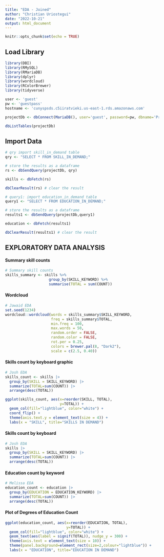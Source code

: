 ---
title: "EDA - Joined"
author: "Christian Uriostegui"
date: "2022-10-21"
output: html_document
---

```{r setup, include=FALSE}
knitr::opts_chunk$set(echo = TRUE)
```


## Load Library

```{r}
library(DBI)
library(RMySQL)
library(RMariaDB)
library(dplyr)
library(wordcloud)
library(RColorBrewer)
library(tidyverse)
```

```{r user-pass}
user <- 'guest'
pw <- 'guestpass'
hostname <- 'cunyspsds.c5iiratvieki.us-east-1.rds.amazonaws.com'
```

```{r connect Db}
projectDb <- dbConnect(MariaDB(), user='guest', password=pw, dbname='Project3', host=hostname)
```

```{r look at tables}
dbListTables(projectDb)
```

## Import Data

```{r skill}
# qry import skill_in_demand table
qry <- "SELECT * FROM SKILL_IN_DEMAND;"

# store the results as a dataframe
rs <- dbSendQuery(projectDb, qry)

skills <- dbFetch(rs)

dbClearResult(rs) # clear the result
```

```{r education in demand}
# query1: import education_in_demand table
query1 <- "SELECT * FROM EDUCATION_IN_DEMAND;"

# store the results as a dataframe
results1 <- dbSendQuery(projectDb,query1)

education <- dbFetch(results1)

dbClearResult(results1) # clear the result
```


## EXPLORATORY DATA ANALYSIS

#### Summary skill counts

```{r skill counts}
# Summary skill counts
skills_summary <- skills %>%
                    group_by(SKILL_KEYWORD) %>%
                    summarise(TOTAL = sum(COUNT))
```

#### Wordcloud

```{r wordcloud}
# Jawaid EDA
set.seed(1234)
wordcloud::wordcloud(words = skills_summary$SKILL_KEYWORD, 
                     freq = skills_summary$TOTAL, 
                     min.freq = 100, 
                     max.words = 50, 
                     random.order = FALSE, 
                     random.color = FALSE, 
                     rot.per = 0.25, 
                     colors = brewer.pal(8, "Dark2"), 
                     scale = c(2.5, 0.40))
```

#### Skills count by keyboard graphic

```{r}
# Josh EDA
skills_count <- skills |> 
  group_by(SKILL = SKILL_KEYWORD) |>
  summarize(TOTAL=sum(COUNT)) |>
  arrange(desc(TOTAL))
```

```{r}
ggplot(skills_count, aes(x=reorder(SKILL, TOTAL),
                         y=TOTAL)) +
  geom_col(fill="lightblue", color="white") +
  coord_flip() + 
  theme(axis.text.y = element_text(size = 4)) +
  labs(x = "SKILL", title="SKILLS IN DEMAND")
```

#### Skills count by keyboard

```{r}
# Josh EDA
skills |> 
  group_by(SKILL = SKILL_KEYWORD) |>
  summarize(TOTAL=sum(COUNT)) |>
  arrange(desc(TOTAL))
```

#### Education count by keyword

```{r}
# Melissa EDA
education_count <- education |>
  group_by(EDUCATION = EDUCATION_KEYWORD) |>
  summarize(TOTAL=sum(COUNT)) |>
  arrange(desc(TOTAL))
```

#### Plot of Degrees of Education Count

```{r}
ggplot(education_count, aes(x=reorder(EDUCATION, TOTAL),
                            y=TOTAL)) +
  geom_col(fill="lightblue", color="white") +
  geom_text(aes(label = signif(TOTAL)), nudge_y = 300) +
  theme(axis.text = element_text(size = 10)) +
  theme(panel.background=element_rect(size=2,colour="lightblue")) +
  labs(x = "EDUCATION", title="EDUCATION IN DEMAND")
```

